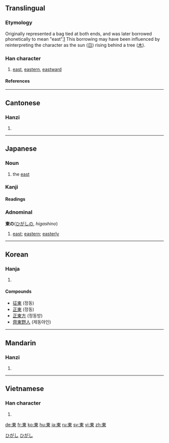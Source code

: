 {{see|东}}<!-- may be replaced by zh-forms -->
==Translingual==
{{stroke order|strokes=8}}

===Etymology===
Originally represented a bag tied at both ends, and was later borrowed phonetically to mean "east".[http://www.internationalscientific.org/CharacterASP/CharacterEtymology.aspx?characterInput=%E6%9D%B1&submitButton1=Etymology] This borrowing may have been influenced by reinterpreting the character as the sun ([[日]]) rising behind a tree ([[木]]).

===Han character===
{{Han char|rn=75|rad=木|as=04|sn=8|four=5090<sub>6</sub>|canj=木田 (DW)|ids=⿻[[木]][[日]]}}

# [[east]], [[eastern]], [[eastward]]

====References====
{{Han ref|kx=0513.120|dkj=14499|dj=0899.080|hdz=21165.040|uh=6771|ud=26481|bh=AA46|bd=43590}}

----

==Cantonese==

===Hanzi===
{{yue-hanzi|jyut=|y=[[dung1]]}}

# {{defn|Cantonese}}

----

==Japanese==

===Noun===
{{ja-noun|k|hira=ひがし|rom=higashi}}

# the [[east]]

===Kanji===
{{ja-kanji|grade=2|rs=木04}}

====Readings====
{{ja-readings|on=[[とう]] (tō)|kun=[[ひがし]] (higashi), [[あずま]] (azuma)}}

===Adnominal===
'''東の'''([[ひがし]]の, ''higashino'')

# [[east]]; [[eastern]]; [[easterly]]

[[Category:1000 Japanese basic words|ひがし]]
[[Category:Japanese adnominals|ひがし]]

----

==Korean==

===Hanja===
{{ko-hanja|hangeul=동|eumhun=|rv=dong|mr=tong|y=tong}}

# {{defn|Korean}}

====Compounds====
* [[征東]] (정동)
* [[正東]] (정동)
* [[正東方]] (정동방)
* [[齊東野人]] (제동야인)

----

==Mandarin==

===Hanzi===
{{cmn-hanzi|sim=东|pin=[[dōng]] ([[dong1]])|wg=tung<sup>1</sup>}}

# {{defn|Mandarin}}

----

==Vietnamese==

===Han character===
{{vi-hantu|đông <!--hốc-->}}

# {{defn|Vietnamese}}

[[de:東]]
[[fr:東]]
[[ko:東]]
[[hu:東]]
[[ja:東]]
[[ru:東]]
[[sv:東]]
[[vi:東]]
[[zh:東]]